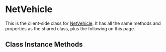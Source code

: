 
# NetVehicle

This is the client-side class for [NetVehicle](/shared-api/netvehicle). It has all the same methods and properties as the shared class, plus the following on this page.

## Class Instance Methods

<InheritedComponent className="NetVehicle_Client" />
